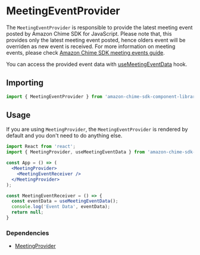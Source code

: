
<Meta title="SDK Providers/MeetingEventProvider" />

# MeetingEventProvider

The `MeetingEventProvider` is responsible to provide the latest meeting event posted by Amazon Chime SDK for JavaScript.
Please note that, this provides only the latest meeting event posted, hence olders event will be overriden as new event is received.
For more information on meeting events, please check [Amazon Chime SDK meeting events guide](https://aws.github.io/amazon-chime-sdk-js/modules/meetingevents.html).

You can access the provided event data with [useMeetingEventData](/story/sdk-hooks-usemeetingeventdata--page) hook.

## Importing

```jsx
import { MeetingEventProvider } from 'amazon-chime-sdk-component-library-react';
```

## Usage

If you are using `MeetingProvider`, the `MeetingEventProvider` is rendered by default and you don't need to do anything else.

```jsx
import React from 'react';
import { MeetingProvider, useMeetingEventData } from 'amazon-chime-sdk-component-library-react';

const App = () => (
  <MeetingProvider>
    <MeetingEventReceiver />
  </MeetingProvider>
);

const MeetingEventReceiver = () => {
  const eventData = useMeetingEventData();
  console.log('Event Data', eventData);
  return null;
}
```

### Dependencies
- [MeetingProvider](/story/sdk-providers-meetingprovider--page)